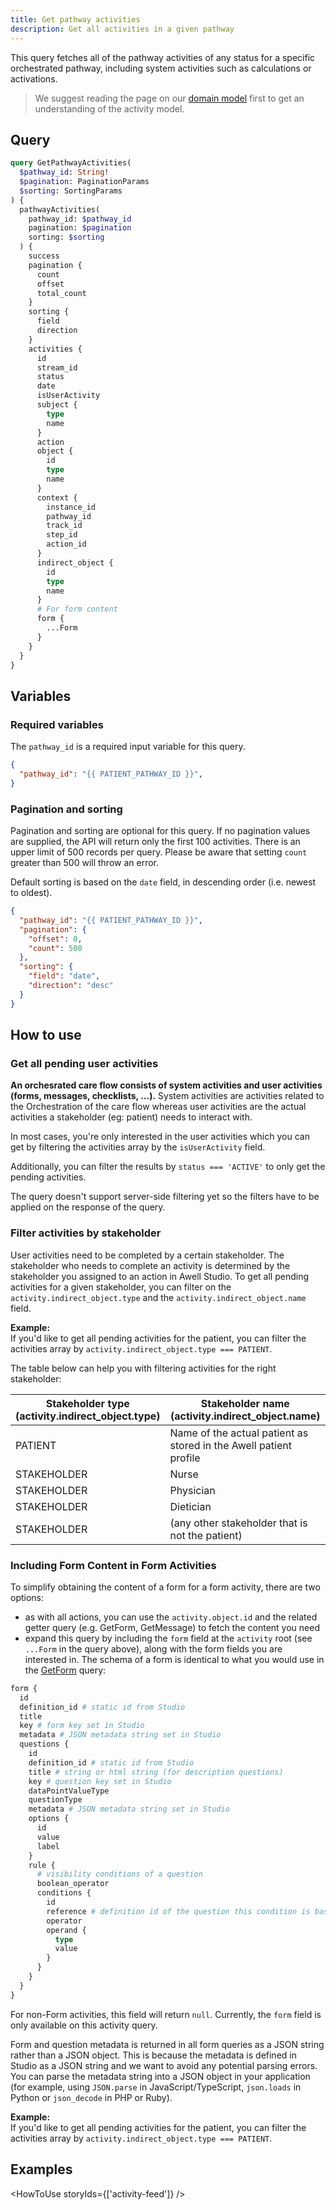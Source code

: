 ```yaml
---
title: Get pathway activities
description: Get all activities in a given pathway
---
```


This query fetches all of the pathway activities of any status for a specific orchestrated pathway, including system activities such as calculations or activations.

> We suggest reading the page on our [domain model](/awell-orchestration/docs/getting-started/domain-model) first to get an understanding of the activity model.

## Query

```graphql
query GetPathwayActivities(
  $pathway_id: String!
  $pagination: PaginationParams
  $sorting: SortingParams
) {
  pathwayActivities(
    pathway_id: $pathway_id
    pagination: $pagination
    sorting: $sorting
  ) {
    success
    pagination {
      count
      offset
      total_count
    }
    sorting {
      field
      direction
    }
    activities {
      id
      stream_id
      status
      date
      isUserActivity
      subject {
        type
        name
      }
      action
      object {
        id
        type
        name
      }
      context {
        instance_id
        pathway_id
        track_id
        step_id
        action_id
      }
      indirect_object {
        id
        type
        name
      }
      # For form content
      form {
        ...Form
      }
    }
  }
}
```

## Variables

### Required variables

The `pathway_id` is a required input variable for this query.

```json
{
  "pathway_id": "{{ PATIENT_PATHWAY_ID }}",
}
```

### Pagination and sorting

Pagination and sorting are optional for this query. If no pagination values are supplied, the API will return only the first 100 activities. There is an upper limit of 500 records per query. Please be aware that setting `count` greater than 500 will throw an error.

Default sorting is based on the `date` field, in descending order (i.e. newest to oldest).

```json
{
  "pathway_id": "{{ PATIENT_PATHWAY_ID }}",
  "pagination": {
    "offset": 0,
    "count": 500
  },
  "sorting": {
    "field": "date",
    "direction": "desc"
  }
}
```

## How to use

### Get all pending user activities

**An orchesrated care flow consists of system activities and user activities (forms, messages, checklists, ...).** System activities are activities related to the Orchestration of the care flow whereas user activities are the actual activities a stakeholder (eg: patient) needs to interact with.

In most cases, you're only interested in the user activities which you can get by filtering the activities array by the `isUserActivity` field.

Additionally, you can filter the results by `status === 'ACTIVE'` to only get the pending activities.

<Alert type="info">
    The query doesn't support server-side filtering yet so the filters have to
    be applied on the response of the query.
</Alert>

### Filter activities by stakeholder

User activities need to be completed by a certain stakeholder. The stakeholder who needs to complete an activity is determined by the stakeholder you assigned to an action in Awell Studio. To get all pending activities for a given stakeholder, you can filter on the `activity.indirect_object.type` and the `activity.indirect_object.name` field.

**Example:**<br/>
If you'd like to get all pending activities for the patient, you can filter the activities array by `activity.indirect_object.type === PATIENT`.

The table below can help you with filtering activities for the right stakeholder:

<div className="flex flex-col">
  <div className="-my-2 -mx-4 overflow-x-auto sm:-mx-6 lg:-mx-8">
    <div className="inline-block min-w-full py-2 align-middle md:px-6 lg:px-8">
      <table className="ignore-default-style min-w-full divide-y divide-slate-300 dark:divide-slate-500">
        <thead>
          <tr className="text-slate-900 dark:text-white text-base font-semibold">
            <th
              scope="col"
              className="py-3.5 pl-4 pr-3 text-left sm:pl-6 md:pl-0"
            >
              Stakeholder type <br />
              (activity.indirect_object.type)
            </th>
            <th scope="col" className="py-3.5 px-3 text-left">
              Stakeholder name <br />
              (activity.indirect_object.name)
            </th>
          </tr>
        </thead>
        <tbody className="divide-y divide-slate-200 dark:divide-slate-700">
          <tr className="text-slate-900 dark:text-slate-100">
            <td className="whitespace-nowrap font-semibold py-4 pl-4 pr-3 sm:pl-6 md:pl-0">
              PATIENT
            </td>
            <td className="py-4 px-3 text-base">
              Name of the actual patient as stored in the Awell patient profile
            </td>
          </tr>
          <tr className="text-slate-900 dark:text-slate-100">
            <td className="whitespace-nowrap font-semibold py-4 pl-4 pr-3 sm:pl-6 md:pl-0">
              STAKEHOLDER
            </td>
            <td className="py-4 px-3 text-base">Nurse</td>
          </tr>
          <tr className="text-slate-900 dark:text-slate-100">
            <td className="whitespace-nowrap font-semibold py-4 pl-4 pr-3 sm:pl-6 md:pl-0">
              STAKEHOLDER
            </td>
            <td className="py-4 px-3 text-base">Physician</td>
          </tr>
          <tr className="text-slate-900 dark:text-slate-100">
            <td className="whitespace-nowrap font-semibold py-4 pl-4 pr-3 sm:pl-6 md:pl-0">
              STAKEHOLDER
            </td>
            <td className="py-4 px-3 text-base">Dietician</td>
          </tr>
          <tr className="text-slate-900 dark:text-slate-100">
            <td className="whitespace-nowrap font-semibold py-4 pl-4 pr-3 sm:pl-6 md:pl-0">
              STAKEHOLDER
            </td>
            <td className="py-4 px-3 text-base">
              (any other stakeholder that is not the patient)
            </td>
          </tr>
        </tbody>
      </table>
    </div>
  </div>
</div>

### Including Form Content in Form Activities

To simplify obtaining the content of a form for a form activity, there are two options:

- as with all actions, you can use the `activity.object.id` and the related getter query (e.g. GetForm, GetMessage) to fetch the content you need
- expand this query by including the `form` field at the `activity` root (see `...Form` in the query above), along with the form fields you are interested in. The schema of a form is identical to what you would use in the [GetForm](/awell-orchestration/api-reference/queries/get-form) query:

```graphql
form {
  id
  definition_id # static id from Studio
  title
  key # form key set in Studio
  metadata # JSON metadata string set in Studio
  questions {
    id
    definition_id # static id from Studio
    title # string or html string (for description questions)
    key # question key set in Studio
    dataPointValueType
    questionType
    metadata # JSON metadata string set in Studio
    options {
      id
      value
      label
    }
    rule {
      # visibility conditions of a question
      boolean_operator
      conditions {
        id
        reference # definition id of the question this condition is based on
        operator
        operand {
          type
          value
        }
      }
    }
  }
}
```

For non-Form activities, this field will return `null`. Currently, the `form` field is only available on this activity query.

Form and question metadata is returned in all form queries as a JSON string rather than a JSON object. This is because the metadata is defined in Studio as a JSON string and we want to avoid any potential parsing errors. You can parse the metadata string into a JSON object in your application (for example, using `JSON.parse` in JavaScript/TypeScript, `json.loads` in Python or `json_decode` in PHP or Ruby).

**Example:**<br/>
If you'd like to get all pending activities for the patient, you can filter the activities array by `activity.indirect_object.type === PATIENT`.

## Examples

<HowToUse storyIds={['activity-feed']} />
